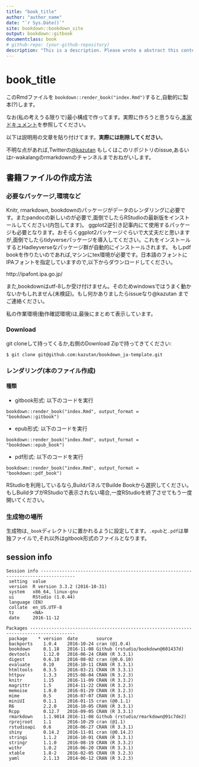 ```yaml
--- 
title: "book_title"
author: "author_name"
date: "`r Sys.Date()`"
site: bookdown::bookdown_site
output: bookdown::gitbook
documentclass: book
# github-repo: (your-github-repository)
description: "This is a description. Please wrote a abstract this contents. "
---
```


# book_title

このRmdファイルを `bookdown::render_book("index.Rmd")`すると,自動的に製本(?)します。

なお(私の考えうる限りで)最小構成で作ってます。実際に作ろうと思うなら,[本家ドキュメント](https://bookdown.org/yihui/bookdown/)を参照してください。

以下は説明用の文章を貼り付けてます。**実際には削除してください**。

不明な点があれば,Twitterの[@kazutan](https://twitter.com/kazutan) もしくはこのリポジトリのissue,あるいはr-wakalangのrmarkdownのチャンネルまでおねがいします。

## 書籍ファイルの作成方法

### 必要なパッケージ,環境など
Knitr, rmarkdown, bookdownのパッケージがデータのレンダリングに必要です。またpandocの新しいのが必要で,面倒でしたらRStudioの最新版をインストールしてください(内包してます)。
ggplot2逆引き記事内にて使用するパッケージも必要となります。おそらくggplot2パッケージぐらいで大丈夫だと思いますが,面倒でしたらtidyverseパッケージを導入してください。これをインストールするとHadleyverseなパッケージ群が自動的にインストールされます。
もしpdf bookを作りたいのであれば,マシンにtex環境が必要です。日本語のフォントにIPAフォントを指定していますので,以下からダウンロードしてください。

http://ipafont.ipa.go.jp/

また,bookdownはutf-8しか受け付けません。そのためwindowsではうまく動かないかもしれません(未検証)。もし何かありましたらissueなり@kazutan までご連絡ください。

私の作業環境(動作確認環境)は,最後にまとめて表示しています。

### Download

git cloneして持ってくるか,右側のDownload Zipで持ってきてください:

```
$ git clone git@github.com:kazutan/bookdown_ja-template.git
```

### レンダリング(本のファイル作成)

#### 種類

- gitbook形式: 以下のコードを実行
```
bookdown::render_book("index.Rmd", output_format = "bookdown::gitbook")
```
- epub形式: 以下のコードを実行
```
bookdown::render_book("index.Rmd", output_format = "bookdown::epub_book")
```
- pdf形式: 以下のコードを実行
```
bookdown::render_book("index.Rmd", output_format = "bookdown::pdf_book")
```

RStudioを利用しているなら,BuildパネルでBuilde Bookから選択してください。もしBuildタブがRStudioで表示されない場合,一度RStudioを終了させてもう一度開いてください。

### 生成物の場所

生成物は,`_book`ディレクトリに置かれるように設定してます。`.epub`と`.pdf`は単独ファイルで,それ以外はgitbook形式のファイルとなります。

## session info

```
Session info -----------------------------------------------------------------------------------
 setting  value                       
 version  R version 3.3.2 (2016-10-31)
 system   x86_64, linux-gnu           
 ui       RStudio (1.0.44)            
 language (EN)                        
 collate  en_US.UTF-8                 
 tz       <NA>                        
 date     2016-11-12                  

Packages ---------------------------------------------------------------------------------------
 package    * version  date       source                            
 backports    1.0.4    2016-10-24 cran (@1.0.4)                     
 bookdown     0.1.18   2016-11-08 Github (rstudio/bookdown@601437d) 
 devtools     1.12.0   2016-06-24 CRAN (R 3.3.1)                    
 digest       0.6.10   2016-08-02 cran (@0.6.10)                    
 evaluate     0.10     2016-10-11 CRAN (R 3.3.1)                    
 htmltools    0.3.5    2016-03-21 CRAN (R 3.3.1)                    
 httpuv       1.3.3    2015-08-04 CRAN (R 3.2.3)                    
 knitr        1.15     2016-11-09 CRAN (R 3.3.2)                    
 magrittr     1.5      2014-11-22 CRAN (R 3.2.3)                    
 memoise      1.0.0    2016-01-29 CRAN (R 3.2.3)                    
 mime         0.5      2016-07-07 CRAN (R 3.3.1)                    
 miniUI       0.1.1    2016-01-15 cran (@0.1.1)                     
 R6           2.2.0    2016-10-05 CRAN (R 3.3.1)                    
 Rcpp         0.12.7   2016-09-05 CRAN (R 3.3.1)                    
 rmarkdown    1.1.9014 2016-11-08 Github (rstudio/rmarkdown@91c7de2)
 rprojroot    1.1      2016-10-29 cran (@1.1)                       
 rstudioapi   0.6      2016-06-27 CRAN (R 3.3.1)                    
 shiny        0.14.2   2016-11-01 cran (@0.14.2)                    
 stringi      1.1.2    2016-10-01 CRAN (R 3.3.1)                    
 stringr      1.1.0    2016-08-19 CRAN (R 3.3.2)                    
 withr        1.0.2    2016-06-20 CRAN (R 3.3.1)                    
 xtable       1.8-2    2016-02-05 CRAN (R 3.2.3)                    
 yaml         2.1.13   2014-06-12 CRAN (R 3.2.3)     
```

